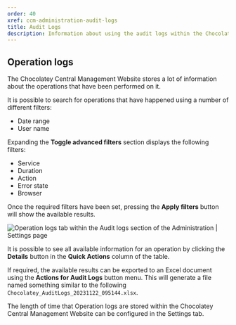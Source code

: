 ```yaml
---
order: 40
xref: ccm-administration-audit-logs
title: Audit Logs
description: Information about using the audit logs within the Chocolatey Central Management Administration section
---
```


## Operation logs

The Chocolatey Central Management Website stores a lot of information about the operations that have been performed on it.

It is possible to search for operations that have happened using a number of different filters:

- Date range
- User name

Expanding the **Toggle advanced filters** section displays the following filters:

- Service
- Duration
- Action
- Error state
- Browser

Once the required filters have been set, pressing the **Apply filters** button will show the available results.

![Operation logs tab within the Audit logs section of the Administration | Settings page](https://img.chocolatey.org/docs/ccm-playwright/administration/audit-logs/left-menu-active.png)

It is possible to see all available information for an operation by clicking the **Details** button in the **Quick Actions** column of the table.

If required, the available results can be exported to an Excel document using the **Actions for Audit Logs** button menu.
This will generate a file named something similar to the following `Chocolatey_AuditLogs_20231122_095144.xlsx`.

The length of time that Operation logs are stored within the Chocolatey Central Management Website can be configured in the <Xref title="Retention Policies" value="ccm-administration-settings-retention" anchor="audit-retention" /> Settings tab.
